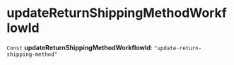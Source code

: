 
# updateReturnShippingMethodWorkflowId

 `Const` **updateReturnShippingMethodWorkflowId**: `"update-return-shipping-method"`
